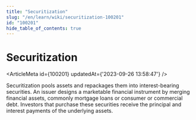```yaml
---
title: "Securitization"
slug: "/en/learn/wiki/securitization-100201"
id: "100201"
hide_table_of_contents: true
---
```



# Securitization

<ArticleMeta id={100201} updatedAt={'2023-09-26 13:58:47'} />
<div className='border-solid border-b border-t-0 my-4 border-[var(--ifm-color-gray-300)]' />

Securitization pools assets and repackages them into interest-bearing securities. An issuer designs a marketable financial instrument by merging financial assets, commonly mortgage loans or consumer or commercial debt. Investors that purchase these securities receive the principal and interest payments of the underlying assets.
